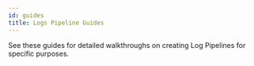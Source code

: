 ```yaml
---
id: guides
title: Logs Pipeline Guides
---
```

See these guides for detailed walkthroughs on creating Log Pipelines for specific purposes.




<DocCardContainer>

<DocCard
    title="📄️ Parse JSON Logs"
    description="Parse JSON logs with Pipelines..."
    href="/docs/logs-pipelines/guides/json/"
/>

<DocCard
    title="📄️ Parse Trace Information"
    description="Parse Trace Information for your Logs..."
    href="/docs/logs-pipelines/guides/trace/"
/>

</DocCardContainer>
